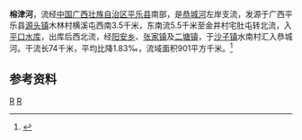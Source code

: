 {{Infobox River
  | river_name      = 榕津河
  | image_name      =
  | image_size      = 
  | caption         = 
  | origin          = [[广西壮族自治区|广西壮族自治区]][[平乐县|平乐县]][[源头镇|源头镇]]横溪屯西南
  | mouth           = 广西壮族自治区平乐县[[沙子镇_(平乐县)|沙子镇]]水南村[[恭城河|恭城河]]
  | basin_countries = 广西平乐县
  | length          = 74 km
  | elevation       = 
  | mouth_elevation = 
  | discharge       = 
  | watershed       = 901 km<sup>2</sup>
}}
'''榕津河'''，流经[[中国|中国]][[广西壮族自治区|广西壮族自治区]][[平乐县|平乐县]]南部，是[[恭城河|恭城河]]左岸支流，发源于广西平乐县[[源头镇|源头镇]]木林村横溪屯西南3.5千米，东南流5.5千米至金井村宅肚屯转北流，入[[平口水库|平口水库]]，出库后西北流，经[[阳安乡|阳安乡]]、[[张家镇_(平乐县)|张家镇]]及[[二塘镇_(平乐县)|二塘镇]]，于[[沙子镇_(平乐县)|沙子镇]]水南村汇入恭城河。干流长74千米，平均比降1.83‰，流域面积901平方千米。<ref name="中国河湖大典">{{cite book zh |author=《[[中国河湖大典|中国河湖大典]]》编纂委员会 |title=《中国河湖大典·珠江卷》 |format=M |edition=1 |location=北京 |publisher=中国水利水电出版社 |date=2013年1月 |pages=197页 |id= ISBN 978-7-5170-0561-2}}</ref>

==参考资料==
{{reflist}}

[[Category:桂江水系|R]]
[[Category:广西河流|R]]